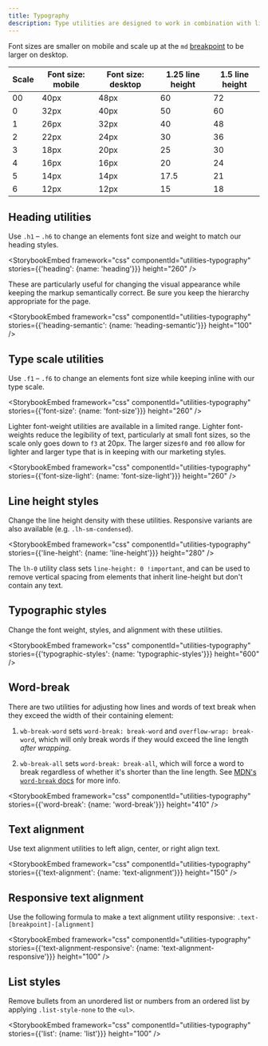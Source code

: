 ```yaml
---
title: Typography
description: Type utilities are designed to work in combination with line-height utilities so as to result in more sensible numbers wherever possible.
---
```


Font sizes are smaller on mobile and scale up at the `md` [breakpoint](/foundations/css-utilities/grid#breakpoints) to be larger on desktop.

| Scale | Font size: mobile | Font size: desktop | 1.25 line height | 1.5 line height |
| --- | --- | --- | --- | --- |
| 00 | 40px | 48px | 60 | 72 |
| 0 | 32px | 40px | 50 | 60 |
| 1 | 26px | 32px | 40 | 48 |
| 2 | 22px | 24px | 30 | 36 |
| 3 | 18px | 20px | 25 | 30 |
| 4 | 16px | 16px | 20 | 24 |
| 5 | 14px | 14px | 17.5 | 21 |
| 6 | 12px | 12px | 15 | 18 |


## Heading utilities

Use `.h1` – `.h6` to change an elements font size and weight to match our heading styles.

<StorybookEmbed
  framework="css"
  componentId="utilities-typography"
  stories={{'heading': {name: 'heading'}}}
  height="260"
/>

These are particularly useful for changing the visual appearance while keeping the markup semantically correct. Be sure you keep the hierarchy appropriate for the page.

<StorybookEmbed
  framework="css"
  componentId="utilities-typography"
  stories={{'heading-semantic': {name: 'heading-semantic'}}}
  height="100"
/>

## Type scale utilities

Use `.f1` – `.f6` to change an elements font size while keeping inline with our type scale.

<StorybookEmbed
  framework="css"
  componentId="utilities-typography"
  stories={{'font-size': {name: 'font-size'}}}
  height="260"
/>

Lighter font-weight utilities are available in a limited range. Lighter font-weights reduce the legibility of text, particularly at small font sizes, so the scale only goes down to `f3` at 20px. The larger sizes`f0` and `f00` allow for lighter and larger type that is in keeping with our marketing styles.

<StorybookEmbed
  framework="css"
  componentId="utilities-typography"
  stories={{'font-size-light': {name: 'font-size-light'}}}
  height="260"
/>

## Line height styles

Change the line height density with these utilities. Responsive variants are also available (e.g. `.lh-sm-condensed`).

<StorybookEmbed
  framework="css"
  componentId="utilities-typography"
  stories={{'line-height': {name: 'line-height'}}}
  height="280"
/>

The `lh-0` utility class sets `line-height: 0 !important`, and can be used to remove vertical spacing from elements that inherit line-height but don't contain any text.

## Typographic styles
Change the font weight, styles, and alignment with these utilities.

<StorybookEmbed
  framework="css"
  componentId="utilities-typography"
  stories={{'typographic-styles': {name: 'typographic-styles'}}}
  height="600"
/>

## Word-break
There are two utilities for adjusting how lines and words of text break when they exceed the width of their containing element:

1. `wb-break-word` sets `word-break: break-word` and `overflow-wrap: break-word`, which will only break words if they would exceed the line length _after wrapping_.

2. `wb-break-all` sets `word-break: break-all`, which will force a word to break regardless of whether it's shorter than the line length. See [MDN's `word-break` docs](https://developer.mozilla.org/en-US/docs/Web/CSS/word-break#Values) for more info.

<StorybookEmbed
  framework="css"
  componentId="utilities-typography"
  stories={{'word-break': {name: 'word-break'}}}
  height="410"
/>


## Text alignment

Use text alignment utilities to left align, center, or right align text.

<StorybookEmbed
  framework="css"
  componentId="utilities-typography"
  stories={{'text-alignment': {name: 'text-alignment'}}}
  height="150"
/>

## Responsive text alignment

Use the following formula to make a text alignment utility responsive: `.text-[breakpoint]-[alignment]`

<StorybookEmbed
  framework="css"
  componentId="utilities-typography"
  stories={{'text-alignment-responsive': {name: 'text-alignment-responsive'}}}
  height="100"
/>

## List styles

Remove bullets from an unordered list or numbers from an ordered list by applying `.list-style-none` to the `<ul>`.

<StorybookEmbed
  framework="css"
  componentId="utilities-typography"
  stories={{'list': {name: 'list'}}}
  height="100"
/>
